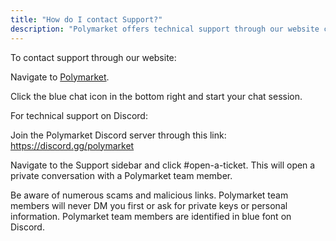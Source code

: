 ```yaml
---
title: "How do I contact Support?"
description: "Polymarket offers technical support through our website chat feature, and through Discord."
---
```

 To contact support through our website:

Navigate to [Polymarket](https://polymarket.com). 

Click the blue chat icon in the bottom right and start your chat session.



For technical support on Discord: 

Join the Polymarket Discord server through this link: https://discord.gg/polymarket

Navigate to the Support sidebar and click #open-a-ticket. This will open a private conversation with a Polymarket team member. 

<Warning>
Be aware of numerous scams and malicious links. Polymarket team members will never DM you first or ask for private keys or personal information. Polymarket team members are identified in blue font on Discord. 
</Warning>